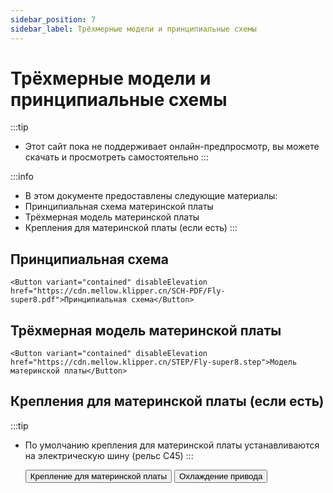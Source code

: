 ```yaml
---
sidebar_position: 7
sidebar_label: Трёхмерные модели и принципиальные схемы
---
```




# Трёхмерные модели и принципиальные схемы


:::tip
* Этот сайт пока не поддерживает онлайн-предпросмотр, вы можете скачать и просмотреть самостоятельно
:::

:::info
* В этом документе предоставлены следующие материалы:
* Принципиальная схема материнской платы
* Трёхмерная модель материнской платы
* Крепления для материнской платы (если есть)
:::

## Принципиальная схема

    <Button variant="contained" disableElevation href="https://cdn.mellow.klipper.cn/SCH-PDF/Fly-super8.pdf">Принципиальная схема</Button>


## Трёхмерная модель материнской платы

    <Button variant="contained" disableElevation href="https://cdn.mellow.klipper.cn/STEP/Fly-super8.step">Модель материнской платы</Button>


## Крепления для материнской платы (если есть)

:::tip
* По умолчанию крепления для материнской платы устанавливаются на электрическую шину (рельс C45)
:::

    <Button variant="contained" disableElevation href="https://www.printables.com/model/351445-snakeoilxys-mellow-super-8-din-mounter-remix">Крепление для материнской платы</Button>
    <Button variant="contained" disableElevation href="https://www.printables.com/model/521770-voron-mellow-super8-pro-drives-dual-fans">Охлаждение привода</Button>